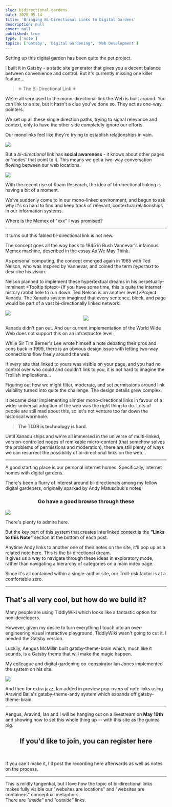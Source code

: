 ```yaml
---
slug: bidirectional-gardens
date: 2020-05-14
title: 'Bringing Bi-Directional Links to Digital Gardens'
description: null
cover: null
published: true
type: ['note']
topics: ['Gatsby', 'Digital Gardening', 'Web Development']
---
```


Setting up this <a to="https://tomcritchlow.com/2019/02/17/building-digital-garden/">digital garden</a> has been quite the pet project. 

I built it in <a to="https://www.gatsbyjs.org/">Gatsby</a> - a static site generator that gives you a decent balance between convenience and control. But it's currently missing one killer feature...

> ✳ The Bi-Directional Link ✳

We're all very used to the mono-directional link the Web is built around. You can link to a site, but it hasn't a clue you've done so.
They act as one-way pointers.  

We set up all these single direction paths, trying to signal relevance and context, only to have the other side completely ignore our efforts.

Our monolinks feel like they're trying to establish relationships in vain. 


<Image src="https://res.cloudinary.com/dg3gyk0gu/image/upload/v1589455927/maggieappleton.com/notes/Hyperlinks.png" />


But a _bi-directional_ link has **social awareness** - it knows about other pages or 'nodes' that point to it. This means we get a two-way conversation flowing between our web locations.


<Image src="https://res.cloudinary.com/dg3gyk0gu/image/upload/v1589455927/maggieappleton.com/notes/Hyperlinks_2.png" />


With the recent rise of <a to ="https://roamresearch.com/">Roam Research</a>, the idea of bi-directional linking is having a bit of a moment. 

We've suddenly come to in our mono-linked environment, and begun to ask why it's so hard to find and keep track of relevant, contextual relationships in our information systems.

Where is the <a to="">Memex</a> of "xxx" I was promised?

---

It turns out this fabled bi-directional link is not new. 

The concept goes all the way back to 1945 in Bush Vannevar's infamous <a to="">Memex</a> machine, described in the essay <a to="">As We May Think</a>.

As personal computing, the concept emerged again in 1965 with <a to="https://en.wikipedia.org/wiki/Ted_Nelson">Ted Nelson</a>, who was inspired by Vannevar, and coined the term *hypertext* to describe his vision.

Nelson planned to implement these hypertextual dreams in his perpetually-imminent <Tooltip tiptext={<span>If you have some time, this is quite the <a to="https://en.wikipedia.org/wiki/Project_Xanadu">internet history rabbit hole</a> to run down. <a to="https://www.youtube.com/watch?v=F0NgV3yNd2o">Ted Nelson is on another level</a></span>}>Project Xanadu</Tooltip>. The Xanadu system imagined that every sentence, block, and page would be part of a vast bi-directionally linked network:

<ImageFrame>

<Image src="./xanadu.jpeg" />

</ImageFrame>


<Center>

<img src="https://emojipedia-us.s3.dualstack.us-west-1.amazonaws.com/thumbs/120/apple/237/flushed-face_1f633.png" />

</Center>

Xanadu didn't pan out. And our current implementation of the World Wide Web does not support this on an infrastructre level.

While Sir Tim Berner's Lee <a to="https://www.w3.org/DesignIssues/Topology.html">wrote himself a note</a> debating their pros and cons back in 1999, there is an obvious design issue with letting two-way connections flow freely around the web.  

If _every_ site that linked to yours was visible on your page, and you had no control over who could and couldn't link to you, it is not hard to imagine the Trollish implications...

Figuring out how we might filter, moderate, and set permissions around link visibility turned into <a to="https://dl.acm.org/doi/epdf/10.1145/74224.74236">quite the challenge</a>. The <a to="https://dl.acm.org/doi/epdf/10.1145/74224.74229">design details</a> <a to="https://dl.acm.org/doi/epdf/10.1145/74224.74245">grew complex</a>.

It became clear implementing simpler mono-directional links in favour of a wider universal adoption of the web was the right thing to do.  Lots of people are still mad about this, so let's not venture too far down the historical wormhole.

> **The TLDR is technology is hard**.

Until <a to="https://www.wired.com/1995/06/xanadu/">Xanadu ships</a> and we're all immersed in the universe of multi-linked, version-controlled nodes of remixable micro-content (that somehow solves the problems of permissions and moderation), there are still plenty of ways we can resurrect the possibility of bi-directional links on the web...

---

A good starting place is our personal internet homes. Specifically, internet homes with <a to="https://github.com/MaggieAppleton/digital-gardeners">digital gardens</a>.

There's been a flurry of interest around bi-directionals among my fellow digital gardeners, originally sparked by <a to ="https://andymatuschak.org/">Andy Matuschuk's</a> notes


<a noStyle to ="https://notes.andymatuschak.org/"><h3 style="text-align: center;">Go have a good browse through these</h3>

<!-- 
<Image src="https://res.cloudinary.com/dg3gyk0gu/image/upload/v1589377187/maggieappleton.com/notes/andy_notes.gif" /> -->


<ImageFrame>

<Image src="./andy-note-links.png" />

</ImageFrame></a>
  


<p><Tooltip tiptext="It should be noted Andy is an experienced developer and interaction designer, and these notes should not be taken as the standard expectation for the rest of us normal plebby internet citizens.">There's plenty to admire here</Tooltip>.

But the key part of this system that creates interlinked context is the <b>"Links to this Note"</b> section at the bottom of each post. </p>

Anytime Andy links to another one of their notes on the site, it'll pop up as a related note here.  This is the bi-directional dream.  
It gives us a way to navigate through these ideas in exploratory mode, rather than navigating a hierarchy of categories on a main index page.

Since it's all contained within a single-author site, our Troll-risk factor is at a comfortable zero.


---

## That's all very cool, but how do we build it?

Many people are <a to="https://nesslabs.com/tiddlywiki-beginner-tutorial">using TiddlyWiki</a> which looks like a fantastic option for non-developers.

However, given my desire to turn everything I touch into an over-engineering visual interactive playground, TiddlyWiki wasn't going to cut it. I needed the Gatsby version.

Luckily, <a to="https://aengusmcmillin.com/">Aengus McMillin</a> built <a to="https://github.com/aengusmcmillin/gatsby-theme-brain">gatsby-theme-brain</a> which, much like it sounds, is a Gatsby theme that will make the magic happen.

My colleague and digital gardening co-conspirator Ian Jones <a to="https://www.ianjones.us/notes">implemented the system on his site</a>.

<ImageFrame>

<Image src="./ian-notes.png" />

</ImageFrame>

And then for extra jazz, Ian added in preview pop-overs of note links using <a to="https://aravindballa.com/">Aravind Balla</a>'s <a to="https://github.com/aravindballa/gatsby-theme-andy">gatsby-theme-andy</a> system which expands off gatsby-theme-brain.

---

Aengus, Aravind, Ian and I will be hanging out on a livestream on **May 19th** and showing how to set this whole thing up -- with this site as the guinea pig.

<Center>

<h2>If you'd like to join, <a noTip to="https://zoom.us/webinar/register/WN_hDAaKyTPTE2h4lPtzvssMQ">you can register here</a></h2>
</Center>

<br/>

If you can't make it, I'll post the recording here afterwards as well as notes on the process.

---
<!-- 
In preparation, I started planning out the UX design considerations of this feature.

### What exactly does this look like in action?

We'll need to consider a number of design issues:

1. How will users know if a link is internal or external?
    - On most sites these all look the same, and you find out where you're headed once you've clicked. Making users randomly guess where a link is headed isn't a great UX experience.
    - I like solving this with URL preview tooltips for externals (implemented with Tippy.js)
    - And I also distinguish them with colour - blue leads to the outside web, orange stays inside.
2. How can we visually distinguish between internal links that lead to pages like 'Home' or 'About' vs. links that lead to other notes?
    - Even with the colour distinction, there's now going to be two kinds of internal links - ones to "normal" pages, and ones to linked notes
3. How much content should we show in hover previews for internal page links?
4. How do we visually display page references? -->


This is mildly tangential, but I love how the topic of bi-directional links makes fully visible our "websites are locations" and "websites are containers" conceptual metaphors.  
There are *"inside"* and *"outside"* links.  